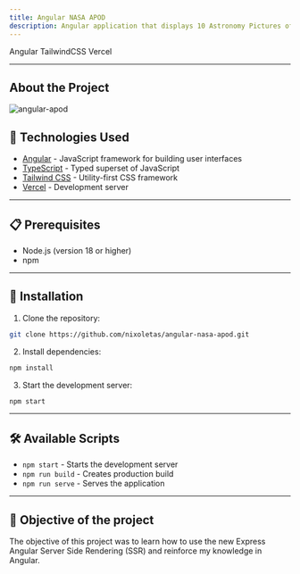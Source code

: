 ```yaml
---
title: Angular NASA APOD
description: Angular application that displays 10 Astronomy Pictures of the Day (APOD) from NASA's API
---
```



<div style={{ marginBottom: "1rem" }}>
  <Tag docLink="https://angular.dev/">Angular</Tag>
  <Tag docLink="https://tailwindcss.com/">TailwindCSS</Tag>
  <Tag docLink="https://vercel.com/">Vercel</Tag>
</div>

<CodeButton codeLink="https://github.com/nixoletas/angular-nasa-apod" />
<DemoButton liveLink="https://angular-nasa-apod.vercel.app/" />

---

<Justify>

## About the Project

![angular-apod](\img\projects\angular-apod.png)

## 🚀 Technologies Used

- [Angular](https://angular.dev/) - JavaScript framework for building user interfaces
- [TypeScript](https://www.typescriptlang.org/) - Typed superset of JavaScript
- [Tailwind CSS](https://tailwindcss.com/) - Utility-first CSS framework
- [Vercel](https://vercel.com/) - Development server

---

## 📋 Prerequisites

- Node.js (version 18 or higher)
- npm

---

## 🔧 Installation

1. Clone the repository:

```bash
git clone https://github.com/nixoletas/angular-nasa-apod.git
```

2. Install dependencies:

```bash
npm install
```

3. Start the development server:

```bash
npm start
```

---

## 🛠️ Available Scripts

- `npm start` - Starts the development server
- `npm run build` - Creates production build
- `npm run serve` - Serves the application

---

## 🎯 Objective of the project

The objective of this project was to learn how to use the new Express Angular Server Side Rendering (SSR) and reinforce my knowledge in Angular.

</Justify>
